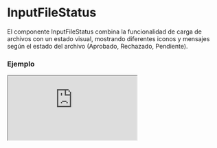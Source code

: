 
# InputFileStatus

El componente InputFileStatus combina la funcionalidad de carga de archivos con un estado visual, mostrando diferentes iconos y mensajes según el estado del archivo (Aprobado, Rechazado, Pendiente).

### Ejemplo

<Iframe minHeightIframe="30dvh" src="https://fenextjs-component-storybook.vercel.app/iframe.html?args=&id=input-inputfilestatus--index&viewMode=story" />

### Importacion

Para importar el componente InputFileStatus, se puede hacer desde fenextjs

```tsx copy
import { InputFileStatus } from "fenextjs";
```

### Parametros

| Parametro | Tipo | Requerido | Default | Descripcion |
| --------- | ---- | --------- | ------- | ----------- |
| title | React.ReactNode | no | 'Drag and drop here' | Título del componente que se muestra cuando no hay archivos cargados. |
| text | React.ReactNode | no | 'Drag and drop your file or template here.' | Texto que se muestra para guiar al usuario sobre la acción que debe realizar. |
| icon | React.ReactNode | no | \<Upload2 /\> | Ícono que se muestra en el componente. |
| btn | React.ReactNode | no | 'Choose File' | Texto o contenido del botón de carga. |
| iconLoader | React.ReactNode | no | \<LoaderSpinner /\> | Ícono que se muestra mientras se está cargando el archivo. |
| className | string | no | '' | Clase CSS para el componente. |
| onUploadFile | (data: FileProps) =\> Promise\<FileProps\> | sí | undefined | Función que se ejecuta para manejar la carga del archivo. |
| contentByStatus | InputFileStatusContentByStatus | no | \{\} | Contenido específico para cada estado del archivo, que incluye título, ícono y etiqueta. |

### Storybook

Para ver el storybook del componente lo puede hacer con este [link](https://fenextjs-component-storybook.vercel.app/?path=/story/input-inputfilestatus--index)

### Usos

- Carga de archivo con estado de éxito

```tsx copy
<InputFileStatus onUploadFile={async (file) => { /* Lógica de carga */ return file; }} />
```

- Carga de archivo con gestión de errores

```tsx copy
<InputFileStatus onUploadFile={async (file) => { throw new Error('Error de carga'); }} />
```

- Componente de carga con botón personalizado

```tsx copy
<InputFileStatus btn={<Button>Subir Archivo</Button>} onUploadFile={async (file) => { /* Lógica de carga */ return file; }} />
```

